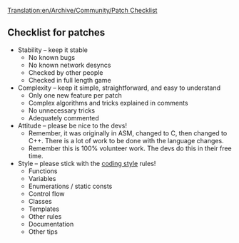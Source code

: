 [[Translation:en/Archive/Community/Patch Checklist]]
== Checklist for patches ==

*Stability – keep it stable
**No known bugs
**No known network desyncs
**Checked by other people
**Checked in full length game
*Complexity – keep it simple, straightforward, and easy to understand
**Only one new feature per patch
**Complex algorithms and tricks explained in comments
**No unnecessary tricks
**Adequately commented
*Attitude – please be nice to the devs!
**Remember, it was originally in ASM, changed to C, then changed to C++. There is a lot of work to be done with the language changes.
**Remember this is 100% volunteer work. The devs do this in their free time.
*Style – please stick with the [[en/Development/Coding style|coding style]] rules!
**Functions
**Variables
**Enumerations / static consts
**Control flow
**Classes
**Templates
**Other rules
**Documentation
**Other tips